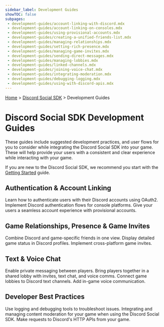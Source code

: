 ```yaml
---
sidebar_label: Development Guides
showTOC: false
subpages:
 - development-guides/account-linking-with-discord.mdx
 - development-guides/account-linking-on-consoles.mdx
 - development-guides/using-provisional-accounts.mdx
 - development-guides/creating-a-unified-friends-list.mdx
 - development-guides/managing-relationships.mdx
 - development-guides/setting-rich-presence.mdx
 - development-guides/managing-game-invites.mdx
 - development-guides/sending-direct-messages.mdx
 - development-guides/managing-lobbies.mdx
 - development-guides/linked-channels.mdx
 - development-guides/joining-voice-chat.mdx
 - development-guides/integrating-moderation.mdx
 - development-guides/debugging-logging.mdx
 - development-guides/using-with-discord-apis.mdx
---
```


[Home](/docs/intro) > [Discord Social SDK](/docs/discord-social-sdk/overview) > Development Guides

# Discord Social SDK Development Guides

These guides include suggested development practices, and user flows for you to consider while integrating the Discord Social SDK into your game. These will help provide your users with a consistent and clear experience while interacting with your game.

If you are new to the Discord Social SDK, we recommend you start with the [Getting Started](/docs/discord-social-sdk/getting-started) guide.

## Authentication & Account Linking
<Container>
  <Card title="Account Linking with Discord" link="/docs/discord-social-sdk/development-guides/account-linking-with-discord" icon="UserPlusIcon">
    Learn how to authenticate users with their Discord accounts using OAuth2.
  </Card>
  <Card title="Account Linking on Consoles" link="/docs/discord-social-sdk/development-guides/account-linking-on-consoles" icon="GameControllerIcon">
  Implement Discord authentication flows for console platforms.
  </Card>
  <Card title="Using Provisional Accounts" link="/docs/discord-social-sdk/development-guides/using-provisional-accounts" icon="MagicWandIcon">
    Give your users a seamless account experience with provisional accounts.
  </Card>
</Container>

## Game Relationships, Presence & Game Invites
<Container>
  <Card title="Creating a Unified Friends List" link="/docs/discord-social-sdk/development-guides/creating-a-unified-friends-list" icon="ListViewIcon">
    Combine Discord and game-specific friends in one view.
  </Card>
  <Card title="Setting Rich Presence" link="/docs/discord-social-sdk/development-guides/setting-rich-presence" icon="UserStatusIcon">
    Display detailed game status in Discord profiles.
  </Card>
  <Card title="Managing Game Invites" link="/docs/discord-social-sdk/development-guides/managing-game-invites" icon="InboxIcon">
    Implement cross-platform game invites.
  </Card>
</Container>

## Text & Voice Chat

<Container>
  <Card title="Sending Direct Messages" link="/docs/discord-social-sdk/development-guides/sending-direct-messages" icon="ChatIcon">
    Enable private messaging between players.
  </Card>
  <Card title="Managing Lobbies" link="/docs/discord-social-sdk/development-guides/managing-lobbies" icon="DoorEnterIcon">
    Bring players together in a shared lobby with invites, text chat, and voice comms.
  </Card>
   <Card title="Linked Channels" link="/docs/discord-social-sdk/development-guides/linked-channels" icon="TextControllerIcon">
    Connect game lobbies to Discord text channels.
  </Card>
   <Card title="Joining Voice Chat" link="/docs/discord-social-sdk/development-guides/joining-voice-chat" icon="VoiceNormalIcon">
    Add in-game voice communication.
  </Card>
</Container>


## Developer Best Practices

<Container>
  <Card title="Debugging & Logging" link="/docs/discord-social-sdk/development-guides/debugging-logging" icon="BugIcon">
    Use logging and debugging tools to troubleshoot issues.
  </Card>
  <Card title="Integrating Moderation" link="/docs/discord-social-sdk/development-guides/integrating-moderation"
        icon="ShieldIcon">
      Integrating and managing content moderation for your game when using the Discord Social SDK.
  </Card>
  <Card title="Using with Discord APIs" link="/docs/discord-social-sdk/development-guides/using-with-discord-apis" icon="ClydeIcon">
    Make requests to Discord's HTTP APIs from your game.
  </Card>
</Container>